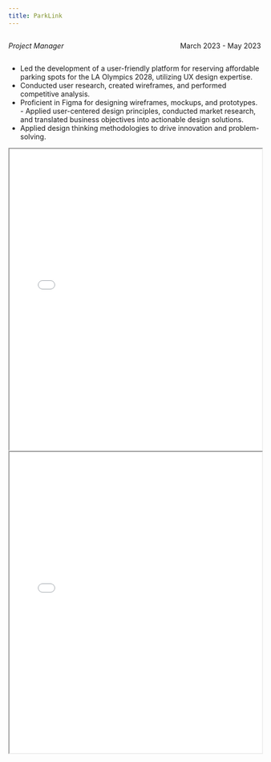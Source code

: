 ```yaml
---
title: ParkLink
---
```


::: {style="overflow: hidden;"}
::: {style="float: left;"}
*Project Manager*
:::

::: {style="float: right;"}
March 2023 - May 2023
:::
:::

-   Led the development of a user-friendly platform for reserving affordable parking spots for the LA Olympics 2028, utilizing UX design expertise.
-   Conducted user research, created wireframes, and performed competitive analysis.
-   Proficient in Figma for designing wireframes, mockups, and prototypes. - Applied user-centered design principles, conducted market research, and translated business objectives into actionable design solutions.
-   Applied design thinking methodologies to drive innovation and problem-solving.

::: {#fig-RefCardR}
<iframe width="100%" height="600" src="Team4-4ward-Pitch-Deck.pdf">

</iframe>
:::

::: {#fig-RefCardR}
<iframe width="100%" height="600" src="Team4-4ward-Readme.pdf">

</iframe>
:::
